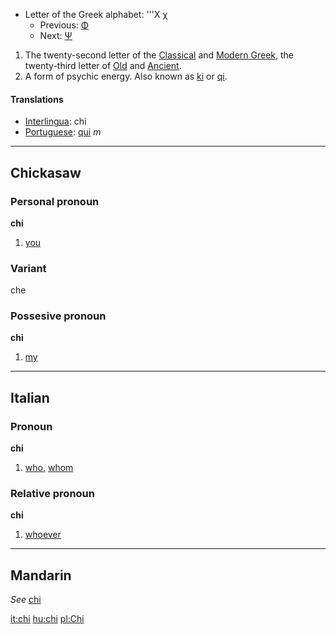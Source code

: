 *Letter of the Greek alphabet: '''&#935; &#967;
**Previous: [[phi|&#934;]]
**Next: [[psi|&#936;]]

# The twenty-second letter of the [[Classical Greek|Classical]] and [[Modern Greek]], the twenty-third letter of [[Old Greek|Old]] and [[Ancient Greek|Ancient]].
# A form of psychic energy.  Also known as [[ki]] or [[qi]].

==== Translations ====
*[[Interlingua]]: chi
*[[Portuguese]]: [[qui]] ''m''
----

==Chickasaw==
===Personal pronoun===
'''chi'''
# [[you]]
===Variant===
che

===Possesive pronoun===
'''chi'''
# [[my]]
----

==Italian==
===Pronoun===
'''chi'''

# [[who]], [[whom]]

===Relative pronoun===
'''chi''' 

# [[whoever]]
----

==Mandarin==
''See'' [[Wiktionary:Chinese_Pinyin_index_c#chi|chi]]

[[it:chi]]
[[hu:chi]]
[[pl:Chi]]